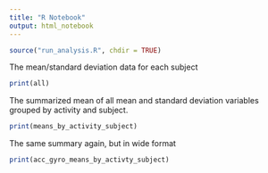 ```yaml
---
title: "R Notebook"
output: html_notebook
---
```


```r
source("run_analysis.R", chdir = TRUE)
```

The mean/standard deviation data for each subject

```r
print(all)
```


The summarized mean of all mean and standard deviation variables grouped by activity and subject.

```r
print(means_by_activity_subject)
```


The same summary again, but in wide format

```r
print(acc_gyro_means_by_activty_subject)
```

